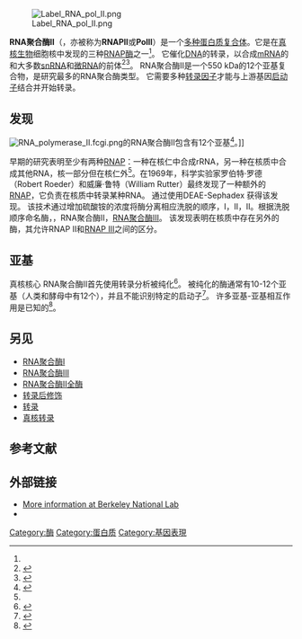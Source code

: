 {{Expand|time=2014-02-05T20:25:01+00:00}}
[[File:Label_RNA_pol_II.png|thumb]]

'''RNA聚合酶Ⅱ'''（{{lang-en|RNA polymerase II}}，亦被称为'''RNAPⅡ'''或'''PolⅡ'''）是一个[[蛋白质复合体|多种蛋白质复合体]]。它是在[[真核生物|真核生物]]细胞核中发现的三种[[RNA聚合酶|RNAP]][[酶|酶]]之一<ref name=":0" />。 它催化[[脱氧核糖核酸|DNA]]的转录，以合成[[mRNA|mRNA]]的和大多数[[snRNA|snRNA]]和[[微RNA|微RNA]]的前体<ref name="Kornberg">{{cite journal | vauthors = Kornberg RD | title = Eukaryotic transcriptional control | journal = Trends in Cell Biology | volume = 9 | issue = 12 | pages = M46-9 | date = December 1999 | pmid = 10611681 | doi = 10.1016/S0962-8924(99)01679-7 }}</ref><ref>{{cite journal | vauthors = Sims RJ, Mandal SS, Reinberg D | title = Recent highlights of RNA-polymerase-II-mediated transcription | journal = Current Opinion in Cell Biology | volume = 16 | issue = 3 | pages = 263–71 | date = June 2004 | pmid = 15145350 | doi = 10.1016/j.ceb.2004.04.004 }}</ref>。 RNA聚合酶Ⅱ是一个550 kDa的12个亚基复合物，是研究最多的RNA聚合酶类型。 它需要多种[[转录因子|转录因子]]才能与上游基因[[启动子|启动子]]结合并开始转录。

==发现==
[[Image:RNA_polymerase_II.fcgi.png|thumb]]的RNA聚合酶Ⅱ包含有12个亚基<ref name=Meyer>{{cite journal |author=Meyer PA, Ye P, Zhang M, Suh MH, Fu J |title=Phasing RNA polymerase II using intrinsically bound Zn atoms: an updated structural model |journal=Structure. |date=Jun 2006 |volume=14 |issue=6 |pages=973–82 |url=http://linkinghub.elsevier.com/retrieve/pii/S0969212606002152 |pmid=16765890 |doi=10.1016/j.str.2006.04.003 |access-date=2014-02-05 |archive-date=2018-06-19 |archive-url=https://web.archive.org/web/20180619022534/https://linkinghub.elsevier.com/retrieve/pii/S0969212606002152 |dead-url=no }}</ref>。]]

早期的研究表明至少有两种[[RNA聚合酶|RNAP]]：一种在核仁中合成rRNA，另一种在核质中合成其他RNA，核一部分但在核仁外<ref name=":2" />。在1969年，科学实验家罗伯特·罗德（Robert Roeder）和威廉·鲁特（William Rutter）最终发现了一种额外的[[RNA聚合酶|RNAP]]，它负责在核质中转录某种RNA。 通过使用DEAE-Sephadex {{le|离子色谱法|Ion chromatography|离子交换色谱法}}获得该发现。 该技术通过增加硫酸铵的浓度将酶分离相应洗脱的顺序，I，II，II。根据洗脱顺序命名酶，{{le|RNA聚合酶Ⅰ|RNA polymerase I}}，RNA聚合酶Ⅱ，[[RNA聚合酶III|RNA聚合酶Ⅲ]]。 该发现表明在核质中存在另外的酶，其允许RNAP II和[[RNA聚合酶III|RNAP III]]之间的区分。

== 亚基 ==
真核核心 RNA聚合酶II首先使用转录分析被纯化<ref name=Sawadogo>{{cite journal | vauthors = Sawadogo M, Sentenac A | title = RNA polymerase B (II) and general transcription factors | url = https://archive.org/details/sim_annual-review-of-biochemistry_1990_59/page/711 | journal = Annual Review of Biochemistry | volume = 59 | pages = 711–54 | year = 1990 | pmid = 2197989 | doi = 10.1146/annurev.bi.59.070190.003431 }}</ref>。 被纯化的酶通常有10-12个亚基（人类和酵母中有12个），并且不能识别特定的启动子<ref name=Myer>{{cite journal | vauthors = Myer VE, Young RA | title = RNA polymerase II holoenzymes and subcomplexes | journal = The Journal of Biological Chemistry | volume = 273 | issue = 43 | pages = 27757–60 | date = October 1998 | pmid = 9774381 | doi = 10.1074/jbc.273.43.27757 | doi-access = free }}</ref>。 许多亚基-亚基相互作用是已知的<ref name=Acker>{{cite journal | vauthors = Acker J, de Graaff M, Cheynel I, Khazak V, Kedinger C, Vigneron M | title = Interactions between the human RNA polymerase II subunits | journal = The Journal of Biological Chemistry | volume = 272 | issue = 27 | pages = 16815–21 | date = July 1997 | pmid = 9201987 | doi = 10.1074/jbc.272.27.16815 | doi-access = free }}</ref>。

==另见==
* [[RNA_polymerase_I|RNA聚合酶Ⅰ]]
* [[RNA_polymerase_III|RNA聚合酶Ⅲ]]
* [[RNA聚合酶Ⅱ全酶|RNA聚合酶Ⅱ全酶]]
* [[转录后修饰|转录后修饰]]
* [[转录|转录]]
* [[真核转录|真核转录]]

==参考文献==
{{reflist|2}}

==外部链接==
* [https://web.archive.org/web/20041018112937/http://www.als.lbl.gov/als/science/sci_archive/polymerase2.html More information at Berkeley National Lab]
* {{MeshName|RNA+Polymerase+II}}

{{聚合酶类}}

{{DEFAULTSORT:Rna Polymerase Ii}}
[[Category:酶|Category:酶]]
[[Category:蛋白质|Category:蛋白质]]
[[Category:基因表現|Category:基因表現]]